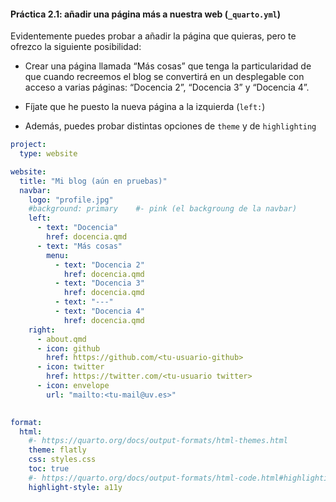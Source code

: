 ::: {.callout-tip collapse="true" appearance="default" icon="false"}

#### Práctica 2.1: añadir una página más a nuestra web (`_quarto.yml`)

Evidentemente puedes probar a añadir la página que quieras, pero te ofrezco la siguiente posibilidad:

- Crear una página llamada "Más cosas" que tenga la particularidad de que cuando recreemos el blog se convertirá en un desplegable con acceso a varias páginas: "Docencia 2", "Docencia 3" y "Docencia 4".

- Fíjate que he puesto la nueva página a la izquierda (`left: `)

- Además, puedes probar distintas opciones de `theme` y de `highlighting`


```yaml
project:
  type: website

website:
  title: "Mi blog (aún en pruebas)"
  navbar:
    logo: "profile.jpg"
    #background: primary    #- pink (el backgroung de la navbar)
    left: 
      - text: "Docencia"
        href: docencia.qmd
      - text: "Más cosas"
        menu:
          - text: "Docencia 2"
            href: docencia.qmd
          - text: "Docencia 3"
            href: docencia.qmd
          - text: "---"
          - text: "Docencia 4"
            href: docencia.qmd
    right:
      - about.qmd
      - icon: github
        href: https://github.com/<tu-usuario-github>
      - icon: twitter
        href: https://twitter.com/<tu-usuario twitter>
      - icon: envelope
        url: "mailto:<tu-mail@uv.es>"
 

format:
  html:
    #- https://quarto.org/docs/output-formats/html-themes.html
    theme: flatly  
    css: styles.css
    toc: true
    #- https://quarto.org/docs/output-formats/html-code.html#highlighting
    highlight-style: a11y
```
:::

